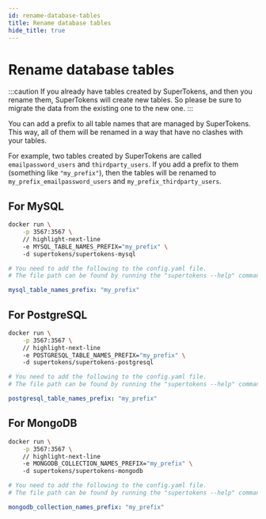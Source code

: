 ```yaml
---
id: rename-database-tables
title: Rename database tables
hide_title: true
---
```


<!-- COPY DOCS -->
<!-- ./community/database-setup/rename-database-tables.mdx -->


# Rename database tables 

:::caution
If you already have tables created by SuperTokens, and then you rename them, SuperTokens will create new tables. So please be sure to migrate the data from the existing one to the new one.
:::

You can add a prefix to all table names that are managed by SuperTokens. This way, all of them will be renamed in a way that have no clashes with your tables. 

For example, two tables created by SuperTokens are called `emailpassword_users` and `thirdparty_users`. If you add a prefix to them (something like `"my_prefix"`), then the tables will be renamed to `my_prefix_emailpassword_users` and `my_prefix_thirdparty_users`.

## For MySQL

<SelfHostedTabs>
<TabItem value="with-docker">

```bash
docker run \
    -p 3567:3567 \
    // highlight-next-line
    -e MYSQL_TABLE_NAMES_PREFIX="my_prefix" \ 
    -d supertokens/supertokens-mysql
```
</TabItem>

<TabItem value="without-docker">

```yaml
# You need to add the following to the config.yaml file.
# The file path can be found by running the "supertokens --help" command

mysql_table_names_prefix: "my_prefix"
```
</TabItem>
</SelfHostedTabs>

## For PostgreSQL

<SelfHostedTabs>
<TabItem value="with-docker">

```bash
docker run \
    -p 3567:3567 \
    // highlight-next-line
    -e POSTGRESQL_TABLE_NAMES_PREFIX="my_prefix" \ 
    -d supertokens/supertokens-postgresql
```
</TabItem>

<TabItem value="without-docker">

```yaml
# You need to add the following to the config.yaml file.
# The file path can be found by running the "supertokens --help" command

postgresql_table_names_prefix: "my_prefix"
```
</TabItem>
</SelfHostedTabs>

## For MongoDB

<SelfHostedTabs>
<TabItem value="with-docker">

```bash
docker run \
    -p 3567:3567 \
    // highlight-next-line
    -e MONGODB_COLLECTION_NAMES_PREFIX="my_prefix" \ 
    -d supertokens/supertokens-mongodb
```

</TabItem>

<TabItem value="without-docker">

```yaml
# You need to add the following to the config.yaml file.
# The file path can be found by running the "supertokens --help" command

mongodb_collection_names_prefix: "my_prefix"
```

</TabItem>
</SelfHostedTabs>
